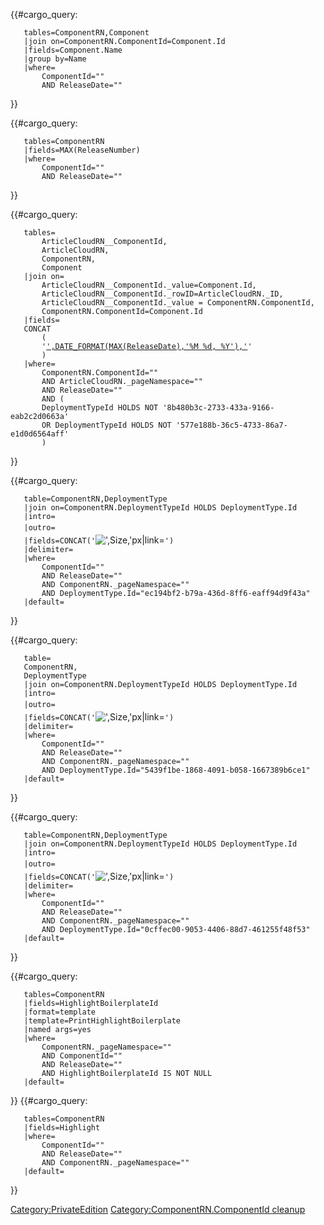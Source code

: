 <includeonly><tr>
<td><!-- get component name -->
{{#cargo_query:
	tables=ComponentRN,Component
	|join on=ComponentRN.ComponentId=Component.Id
	|fields=Component.Name
	|group by=Name
	|where=
		ComponentId="{{{ComponentId|}}}"
		AND ReleaseDate="{{{ReleaseDate|}}}"
}}
</td>
<td><!-- get release number -->
{{#cargo_query:
	tables=ComponentRN
	|fields=MAX(ReleaseNumber)
	|where=
		ComponentId="{{{ComponentId|}}}"
		AND ReleaseDate="{{{ReleaseDate|}}}"
}}
</td>
<td><!-- get release date and format as link to ArticleCloudRN page 

IMPORTANT: this query uses hard-coded uuids-->
{{#cargo_query:
	tables=
		ArticleCloudRN__ComponentId,
		ArticleCloudRN,
		ComponentRN,
		Component
	|join on=
		ArticleCloudRN__ComponentId._value=Component.Id,
		ArticleCloudRN__ComponentId._rowID=ArticleCloudRN._ID,
		ArticleCloudRN__ComponentId._value = ComponentRN.ComponentId,
		ComponentRN.ComponentId=Component.Id
	|fields=
	CONCAT
		(
		'[[',ArticleCloudRN._pageName,'#',Component.Name,'-',ReleaseNumber,'|',DATE_FORMAT(MAX(ReleaseDate),'%M %d, %Y'),']]'
		)
	|where=
		ComponentRN.ComponentId="{{{ComponentId|}}}" 
		AND ArticleCloudRN._pageNamespace="{{NAMESPACENUMBER}}" 
		AND ReleaseDate="{{{ReleaseDate|}}}" 
		AND (
		DeploymentTypeId HOLDS NOT '8b480b3c-2733-433a-9166-eab2c2d0663a' 
		OR DeploymentTypeId HOLDS NOT '577e188b-36c5-4733-86a7-e1d0d6564aff'
		)
}}
</td><!-- 

	get AWS icons for relevant release  

--><td>
{{#cargo_query:
	table=ComponentRN,DeploymentType
	|join on=ComponentRN.DeploymentTypeId HOLDS DeploymentType.Id
	|intro=<div style="margin: -10px 0 -10px 0">
	|outro=</div>
	|fields=CONCAT('[[File:',Image,'|',Size,'px|link=]]')
	|delimiter=
	|where=
		ComponentId="{{{ComponentId|}}}" 
		AND ReleaseDate="{{{ReleaseDate|}}}" 
		AND ComponentRN._pageNamespace="{{NAMESPACENUMBER}}" 
		AND DeploymentType.Id="ec194bf2-b79a-436d-8ff6-eaff94d9f43a"
	|default=
}}
</td><!-- 

	get Azure icons for relevant release  

--><td>
{{#cargo_query:
	table=
	ComponentRN,
	DeploymentType
	|join on=ComponentRN.DeploymentTypeId HOLDS DeploymentType.Id
	|intro=<div style="margin: -10px 0 -10px 0">
	|outro=</div>
	|fields=CONCAT('[[File:',Image,'|',Size,'px|link=]]')
	|delimiter=
	|where=
		ComponentId="{{{ComponentId|}}}" 
		AND ReleaseDate="{{{ReleaseDate|}}}" 
		AND ComponentRN._pageNamespace="{{NAMESPACENUMBER}}" 
		AND DeploymentType.Id="5439f1be-1868-4091-b058-1667389b6ce1"
	|default=
}}
</td><!-- 

	get GCP icons for relevant release  

--><td>
{{#cargo_query:
	table=ComponentRN,DeploymentType
	|join on=ComponentRN.DeploymentTypeId HOLDS DeploymentType.Id
	|intro=<div style="margin: -10px 0 -10px 0">
	|outro=</div>
	|fields=CONCAT('[[File:',Image,'|',Size,'px|link=]]')
	|delimiter=
	|where=
		ComponentId="{{{ComponentId|}}}" 
		AND ReleaseDate="{{{ReleaseDate|}}}" 
		AND ComponentRN._pageNamespace="{{NAMESPACENUMBER}}" 
		AND DeploymentType.Id="0cffec00-9053-4406-88d7-461255f48f53"
	|default=
}}
</td>
<td>
<!-- get HighlightBoilerplateId and send to formatting template -->{{#cargo_query:
	tables=ComponentRN
	|fields=HighlightBoilerplateId
	|format=template
	|template=PrintHighlightBoilerplate
	|named args=yes
	|where=
		ComponentRN._pageNamespace="{{NAMESPACENUMBER}}" 
		AND ComponentId="{{{ComponentId|}}}"
		AND ReleaseDate="{{{ReleaseDate|}}}" 
		AND HighlightBoilerplateId IS NOT NULL
	|default=
}}<!-- get Highlight from each release -->{{#cargo_query:
	tables=ComponentRN
	|fields=Highlight
	|where=
		ComponentId="{{{ComponentId|}}}"
		AND ReleaseDate="{{{ReleaseDate|}}}" 
		AND ComponentRN._pageNamespace="{{NAMESPACENUMBER}}"
	|default=
}}
</tr></includeonly><noinclude>[[Category:PrivateEdition]][[Category:ComponentRN.ComponentId cleanup]]</noinclude>